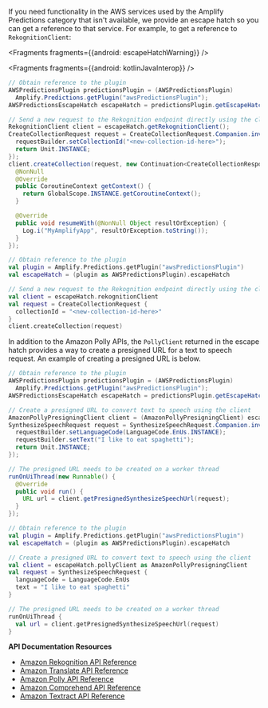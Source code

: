 If you need functionality in the AWS services used by the Amplify Predictions category that isn't available, we provide an escape hatch so you can get a reference to that service. For example, to get a reference to `RekognitionClient`:


<Fragments fragments={{android: escapeHatchWarning}} />


<BlockSwitcher>

<Block name="Java">

<Fragments fragments={{android: kotlinJavaInterop}} />

```java
// Obtain reference to the plugin
AWSPredictionsPlugin predictionsPlugin = (AWSPredictionsPlugin)
  Amplify.Predictions.getPlugin("awsPredictionsPlugin");
AWSPredictionsEscapeHatch escapeHatch = predictionsPlugin.getEscapeHatch();

// Send a new request to the Rekognition endpoint directly using the client
RekognitionClient client = escapeHatch.getRekognitionClient();
CreateCollectionRequest request = CreateCollectionRequest.Companion.invoke((requestBuilder) -> {
  requestBuilder.setCollectionId("<new-collection-id-here>");
  return Unit.INSTANCE;
});
client.createCollection(request, new Continuation<CreateCollectionResponse>() {
  @NonNull
  @Override
  public CoroutineContext getContext() {
    return GlobalScope.INSTANCE.getCoroutineContext();
  }

  @Override
  public void resumeWith(@NonNull Object resultOrException) {
    Log.i("MyAmplifyApp", resultOrException.toString());
  }
});
```

</Block>
<Block name="Kotlin">

```kotlin
// Obtain reference to the plugin
val plugin = Amplify.Predictions.getPlugin("awsPredictionsPlugin")
val escapeHatch = (plugin as AWSPredictionsPlugin).escapeHatch

// Send a new request to the Rekognition endpoint directly using the client
val client = escapeHatch.rekognitionClient
val request = CreateCollectionRequest {
  collectionId = "<new-collection-id-here>"
}
client.createCollection(request)
```

</Block>
</BlockSwitcher>

In addition to the Amazon Polly APIs, the `PollyClient` returned in the escape hatch provides a way to create a presigned URL for a text to speech request. An example of creating a presigned URL is below.

<BlockSwitcher>
<Block name="Java">

```java
// Obtain reference to the plugin
AWSPredictionsPlugin predictionsPlugin = (AWSPredictionsPlugin)
  Amplify.Predictions.getPlugin("awsPredictionsPlugin");
AWSPredictionsEscapeHatch escapeHatch = predictionsPlugin.getEscapeHatch();

// Create a presigned URL to convert text to speech using the client
AmazonPollyPresigningClient client = (AmazonPollyPresigningClient) escapeHatch.getPollyClient();
SynthesizeSpeechRequest request = SynthesizeSpeechRequest.Companion.invoke((requestBuilder) -> {
  requestBuilder.setLanguageCode(LanguageCode.EnUs.INSTANCE);
  requestBuilder.setText("I like to eat spaghetti");
  return Unit.INSTANCE;
});

// The presigned URL needs to be created on a worker thread
runOnUiThread(new Runnable() {
  @Override
  public void run() {
    URL url = client.getPresignedSynthesizeSpeechUrl(request);
  }
});
```

</Block>
<Block name="Kotlin">

```kotlin
// Obtain reference to the plugin
val plugin = Amplify.Predictions.getPlugin("awsPredictionsPlugin")
val escapeHatch = (plugin as AWSPredictionsPlugin).escapeHatch

// Create a presigned URL to convert text to speech using the client
val client = escapeHatch.pollyClient as AmazonPollyPresigningClient
val request = SynthesizeSpeechRequest {
  languageCode = LanguageCode.EnUs
  text = "I like to eat spaghetti"
}

// The presigned URL needs to be created on a worker thread
runOnUiThread {
  val url = client.getPresignedSynthesizeSpeechUrl(request)
}
```

</Block>
</BlockSwitcher>

**API Documentation Resources**

* [Amazon Rekognition API Reference](https://docs.aws.amazon.com/rekognition/latest/dg/API_Reference.html)
* [Amazon Translate API Reference](https://docs.aws.amazon.com/translate/latest/dg/API_Reference.html)
* [Amazon Polly API Reference](https://docs.aws.amazon.com/polly/latest/dg/API_Reference.html)
* [Amazon Comprehend API Reference](https://docs.aws.amazon.com/comprehend/latest/dg/API_Reference.html)
* [Amazon Textract API Reference](https://docs.aws.amazon.com/textract/latest/dg/API_Reference.html)
